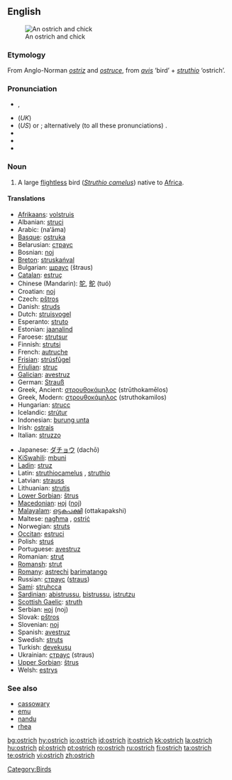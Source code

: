 ==English==
{{wikipedia}}
[[Image:Ostrich and chick.jpg|thumb|An ostrich and chick]]

===Etymology===
From Anglo-Norman ''[[ostriz]]'' and {{OF.}} ''[[ostruce]]'', from {{L.}} ''[[avis]]'' ‘bird’ + ''[[struthio]]'' ‘ostrich’.

===Pronunciation===
* {{enPR|ŏs'trĭch}}, {{enPR|ôs'trĭch}}
* (''UK'') {{IPA|/'ɒs.trɪʧ/}}
* (''US'') {{IPA|/'ɑs.trɪʧ/}} or {{IPA|/'ɔs.trɪʧ/}}; alternatively (to all these pronunciations) {{IPA|/-strɪʤ/}}.
* {{audio|en-us-ostrich.ogg|Audio (US)}}
* {{audio|en-us-ostrich.ogg|Audio (US) (2)}}
* {{SAMPA|/"QstrItS/}}

===Noun===
{{en-noun|es}}

# A large [[flightless]] bird (''[[Struthio camelus]]'') native to [[Africa]].

====Translations====
{{trans-top|large flightless bird}}
* [[Afrikaans]]: [[volstruis]]
* Albanian: [[struci]]
* Arabic: {{Arab|[[نعامة]]}} (na‘āma)
* [[Basque]]: [[ostruka]]
* Belarusian: [[страус]]
* Bosnian: [[noj]] {{m}}
* [[Breton]]: [[struskańval]]
* Bulgarian: [[щраус]] (štraus)
* [[Catalan]]: [[estruç]] {{m}}
* Chinese (Mandarin): [[鸵]], [[鴕]] (tuó)
* Croatian: [[noj]]
* Czech: [[pštros]]
* Danish: [[struds]]
* Dutch: [[struisvogel]] {{m}}
* Esperanto: [[struto]]
* Estonian: [[jaanalind]]
* Faroese: [[strutsur]]
* Finnish: [[strutsi]]
* French: [[autruche]] {{f}}
* [[Frisian]]: [[strúsfûgel]]
* [[Friulian]]: [[struç]]
* [[Galician]]: [[avestruz]]
* German: [[Strauß]] {{m}}
* Greek, Ancient: [[στρουθοκάμηλος]] (strūthokamēlos) {{m|f}}
* Greek, Modern: [[στρουθοκάμηλος]] (struthokamilos)
* Hungarian: [[strucc]]
* Icelandic: [[strútur]]
* Indonesian: [[burung unta]]
* Irish: [[ostrais]]
* Italian: [[struzzo]] {{m}}
{{trans-mid}}
* Japanese: [[ダチョウ]] (dachō)
* [[KiSwahili]]: [[mbuni]]
* [[Ladin]]: [[struz]]
* Latin: [[struthiocamelus]] {{m}}, [[struthio]] {{m}}
* Latvian: [[strauss]]
* Lithuanian: [[strutis]]
* [[Lower Sorbian]]: [[štrus]]
* [[Macedonian]]: [[ноj]] ([[noj]])
* [[Malayalam]]: [[ഒട്ടകപക്ഷി]] (ottakapakshi)
* Maltese: [[nagħma]] {{f}}, [[ostriċ]]
* Norwegian: [[struts]] {{m}}
* [[Occitan]]: [[estruci]]
* Polish: [[struś]] {{m}}
* Portuguese: [[avestruz]]
* Romanian: [[struţ]]
* [[Romansh]]: [[strut]]
* [[Romany]]: [[astrechi]] {{m}} [[barimatango]] {{m}}
* Russian: [[страус]] ([[straus]]) '' ''
* [[Sami]]: [[struhcca]]
* [[Sardinian]]: [[abistrussu]], [[bistrussu]], [[istrutzu]]
* [[Scottish Gaelic]]: [[struth]]
* Serbian: [[ноj]] (noj)
* Slovak: [[pštros]]
* Slovenian: [[noj]] {{m}}
* Spanish: [[avestruz]] {{m}}
* Swedish: [[struts]]
* Turkish: [[devekuşu]]
* Ukrainian: [[страус]] (straus)
* [[Upper Sorbian]]: [[štrus]]
* Welsh: [[estrys]]
{{trans-bottom}}

===See also===
* [[cassowary]]
* [[emu]]
* [[nandu]]
* [[rhea]]

[[Category:Birds]]

[[bg:ostrich]]
[[hy:ostrich]]
[[io:ostrich]]
[[id:ostrich]]
[[it:ostrich]]
[[kk:ostrich]]
[[la:ostrich]]
[[hu:ostrich]]
[[pl:ostrich]]
[[pt:ostrich]]
[[ro:ostrich]]
[[ru:ostrich]]
[[fi:ostrich]]
[[ta:ostrich]]
[[te:ostrich]]
[[vi:ostrich]]
[[zh:ostrich]]